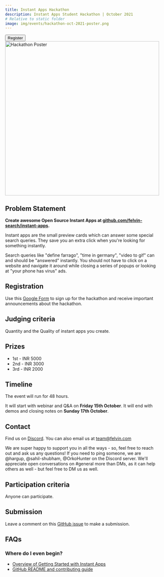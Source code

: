 ```yaml
---
title: Instant Apps Hackathon
description: Instant Apps Student Hackathon | October 2021
# Relative to static folder
image: img/events/hackathon-oct-2021-poster.png
---
```



<div style={{position: "relative"}}>
  <Button href="#registration" style={{position: "absolute", right: "0", top: "-4.5rem"}}> Register </Button>
  <img
    alt="Hackathon Poster"
    src={HackathonOct2021Poster}
    width="500"
  />
</div>


## Problem Statement


**Create awesome Open Source Instant Apps at [github.com/felvin-search/instant-apps](https://github.com/felvin-search/instant-apps).**

Instant apps are the small preview cards which can answer some special search queries. They save you an extra click when you're looking for something instantly.

Search queries like "define farrago", "time in germany", "video to gif" can and should be "answered" instantly. You should not have to click on a website and navigate it around while closing a series of popups or looking at "your phone has virus" ads.

## Registration


Use this [Google Form](https://docs.google.com/forms/d/e/1FAIpQLSfVdEqYcKpXn5oA_7Xk8okBAYGWGogQi1_Dt7w6-ok30bat8A/viewform?usp=sf_link) to sign up for the hackathon and receive important announcements about the hackathon.

## Judging criteria

Quantity and the Quality of instant apps you create.

## Prizes

- 1st - INR 5000
- 2nd - INR 3000
- 3rd - INR 2000

## Timeline

The event will run for 48 hours.

It will start with webinar and Q&A on **Friday 15th October**. It will end with demos and closing notes on **Sunday 17th October**.

## Contact

Find us on [Discord](https://discord.gg/2W8PgyaxHA). You can also email us at team@felvin.com

We are super happy to support you in all the ways - so, feel free to reach out and ask us any questions! If you need to ping someone, we are @hargup, @sahil-shubham, @OrkoHunter on the Discord server. We'll appreciate open conversations on #general more than DMs, as it can help others as well - but feel free to DM us as well.

## Participation criteria

Anyone can participate.

## Submission

Leave a comment on this [GitHub issue](https://github.com/felvin-search/instant-apps/issues/140) to make a submission.

## FAQs

### Where do I even begin?

- [Overview of Getting Started with Instant Apps](../instant-apps/getting-started.md)
- [GitHub README and contributing guide](https://github.com/felvin-search/instant-apps)

<!-- TODO: Add that getting started with instant apps in 2 minute video. -->
